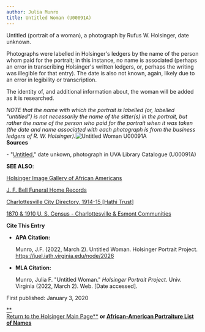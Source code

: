 ```yaml
---
author: Julia Munro
title: Untitled Woman (U00091A)
---
```

Untitled (portrait of a woman), a photograph by Rufus W. Holsinger, date unknown.

Photographs were labelled in Holsinger's ledgers by the name of the person whom paid for the portrait; in this instance, no name is associated (perhaps an error in transcribing Holsinger's written ledgers, or, perhaps the writing was illegible for that entry). The date is also not known, again, likely due to an error in legibility or transcription.

The identity of, and additional information about, the woman will be added as it is researched.

_NOTE that the name with which the portrait is labelled (or, labelled "untitled") is not necessarily the name of the sitter(s) in the portrait, but rather the name of the person who paid for the portrait when it was taken (the date and name associated with each photograph is from the business ledgers of R. W. Holsinger)._![Untitled Woman U00091A](https://iiif.lib.virginia.edu/iiif/uva-lib:1039221/full/778,561/0/default.jpg "Untitled Woman U00091A")   
**Sources**

\- "[Untitled](https://v3.lib.virginia.edu/sources/images/items/uva-lib:1039221 "Untitled Woman (U00091A)")," date unkown, photograph in UVA Library Catalogue (U00091A)

**SEE ALSO**:

[Holsinger Image Gallery of African Americans](http://rwholsingerphotos.org/images.php "Holsinger Image Gallery of African Americans")

[J. F. Bell Funeral Home Records](http://www2.vcdh.virginia.edu/afam/raceandplace/perl_scripts/funeral_search.html "J. F. Bell Funeral Home Database")

[Charlottesville City Directory, 1914-15 \[Hathi Trust\]](https://catalog.hathitrust.org/Record/101954103 "Charlottesville City Directory, 1914-15") 

[1870 & 1910 U. S. Census - Charlottesville & Esmont Communities](http://www2.vcdh.virginia.edu/afam/raceandplace/census/search_both.html "1870 & 1910 U. S. Census: Charlottesville and Esmont Communities")

**Cite This Entry**

*   **APA Citation:**
    
    Munro, J.F. (2022, March 2). Untitled Woman. Holsinger Portrait Project. https://juel.iath.virginia.edu/node/2026
    
*   **MLA Citation:**
    
    Munro, Julia F. "Untitled Woman." _Holsinger Portrait Project_. Univ. Virginia (2022, March 2). Web. \[Date accessed\].
    

  
First published: January 3, 2020

[**  
Return to the Holsinger Main Page**](http://juel.iath.virginia.edu/node/980) **or [African-American Portraiture List of Names](http://juel.iath.virginia.edu/node/996)**